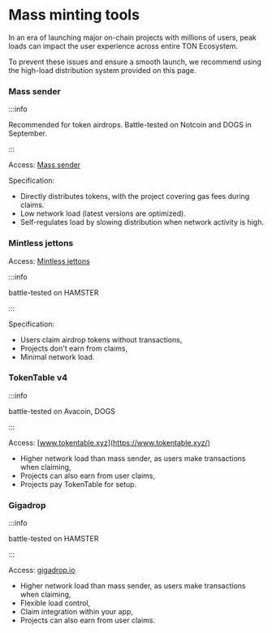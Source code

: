 
# Mass minting tools

In an era of launching major on-chain projects with millions of users, peak loads can impact the user experience across entire TON Ecosystem.

To prevent these issues and ensure a smooth launch, we recommend using the high-load distribution system provided on this page.

### Mass sender

:::info

Recommended for token airdrops. Battle-tested on Notcoin and DOGS in September.

:::

Access: [Mass sender](https://docs.tonconsole.com/tonconsole/jettons/mass-sending)

Specification:
- Directly distributes tokens, with the project covering gas fees during claims.
- Low network load (latest versions are optimized).
- Self-regulates load by slowing distribution when network activity is high.

### Mintless jettons

Access: [Mintless jettons](/v3/guidelines/dapps/asset-processing/mintless-jettons)

:::info

  battle-tested on HAMSTER

:::

Specification:
- Users claim airdrop tokens without transactions,
- Projects don't earn from claims,
- Minimal network load.


### TokenTable v4

:::info

  battle-tested on Avacoin, DOGS

:::

Access: [www.tokentable.xyz](https://www.tokentable.xyz/)

- Higher network load than mass sender, as users make transactions when claiming,
- Projects can also earn from user claims,
- Projects pay TokenTable for setup.


### Gigadrop

:::info

  battle-tested on HAMSTER

:::

Access: [gigadrop.io](https://gigadrop.io/)

- Higher network load than mass sender, as users make transactions when claiming,
- Flexible load control,
- Claim integration within your app,
- Projects can also earn from user claims.

<Feedback />

